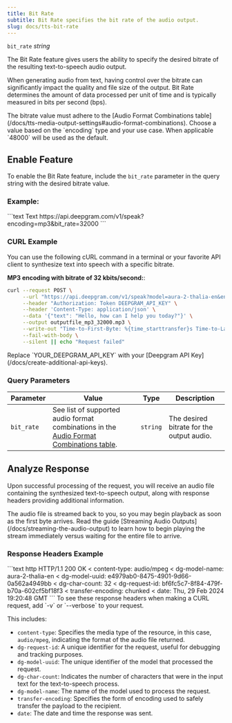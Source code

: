 ```yaml
---
title: Bit Rate
subtitle: Bit Rate specifies the bit rate of the audio output.
slug: docs/tts-bit-rate
---
```


`bit_rate` *string*

<div class="flex flex-row gap-2">
  <Markdown src="../snippets/tts-batch-available.mdx"/> <Markdown src="../snippets/tts-stream-unavailable.mdx" /> <Markdown src="../snippets/english-only.mdx" />
</div>

The Bit Rate feature gives users the ability to specify the desired bitrate of the resulting text-to-speech audio output.

When generating audio from text, having control over the bitrate can significantly impact the quality and file size of the output. Bit Rate determines the amount of data processed per unit of time and is typically measured in bits per second (bps).

<Warning>
  The bitrate value must adhere to the [Audio Format Combinations table](/docs/tts-media-output-settings#audio-format-combinations). Choose a value based on the `encoding` type and your use case. When applicable `48000` will be used as the default.
</Warning>

## Enable Feature

To enable the Bit Rate feature, include the `bit_rate` parameter in the query string with the desired bitrate value.

### Example:

<CodeGroup>
  ```text Text
  https://api.deepgram.com/v1/speak?encoding=mp3&bit_rate=32000
  ```
</CodeGroup>

### CURL Example

You can use the following cURL command in a terminal or your favorite API client to synthesize text into speech with a specific bitrate.

**MP3 encoding with bitrate of 32 kbits/second:**:
<CodeGroup>
  ```bash cURL
  curl --request POST \
       --url "https://api.deepgram.com/v1/speak?model=aura-2-thalia-en&encoding=mp3&bit_rate=32000" \
       --header "Authorization: Token DEEPGRAM_API_KEY" \
       --header 'Content-Type: application/json' \
       --data '{"text": "Hello, how can I help you today?"}' \
       --output outputfile_mp3_32000.mp3 \
       --write-out "Time-to-First-Byte: %{time_starttransfer}s Time-to-Last-Byte: %{time_total}s\n" \
       --fail-with-body \
       --silent || echo "Request failed"
  ```
</CodeGroup>

<Warning>
  Replace `YOUR_DEEPGRAM_API_KEY` with your [Deepgram API Key](/docs/create-additional-api-keys).
</Warning>

### Query Parameters

| Parameter  | Value                                                                                                                                                | Type     | Description                               |
| ---------- | ---------------------------------------------------------------------------------------------------------------------------------------------------- | -------- | ----------------------------------------- |
| `bit_rate` | See list of supported audio format combinations in the [Audio Format Combinations table](/docs/tts-media-output-settings#audio-format-combinations). | `string` | The desired bitrate for the output audio. |

## Analyze Response

Upon successful processing of the request, you will receive an audio file containing the synthesized text-to-speech output, along with response headers providing additional information.

<Info>
  The audio file is streamed back to you, so you may begin playback as soon as the first byte arrives. Read the guide [Streaming Audio Outputs](/docs/streaming-the-audio-output) to learn how to begin playing the stream immediately versus waiting for the entire file to arrive.
</Info>

### Response Headers Example

<CodeGroup>
  ```text http
  HTTP/1.1 200 OK
  < content-type: audio/mpeg
  < dg-model-name: aura-2-thalia-en
  < dg-model-uuid: e4979ab0-8475-4901-9d66-0a562a4949bb
  < dg-char-count: 32
  < dg-request-id: bf6fc5c7-8f84-479f-b70a-602cf5bf18f3
  < transfer-encoding: chunked
  < date: Thu, 29 Feb 2024 19:20:48 GMT
  ```
</CodeGroup>

<Info>
  To see these response headers when making a CURL request, add `-v` or `--verbose` to your request.
</Info>

This includes:

* `content-type`: Specifies the media type of the resource, in this case, `audio/mpeg`, indicating the format of the audio file returned.
* `dg-request-id`: A unique identifier for the request, useful for debugging and tracking purposes.
* `dg-model-uuid`: The unique identifier of the model that processed the request.
* `dg-char-count`: Indicates the number of characters that were in the input text for the text-to-speech process.
* `dg-model-name`: The name of the model used to process the request.
* `transfer-encoding`: Specifies the form of encoding used to safely transfer the payload to the recipient.
* `date`: The date and time the response was sent.
